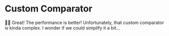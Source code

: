 # Custom Comparator

👨‍💼 Great! The performance is better! Unfortunately, that custom comparator is
kinda complex. I wonder if we could simplify it a bit...
